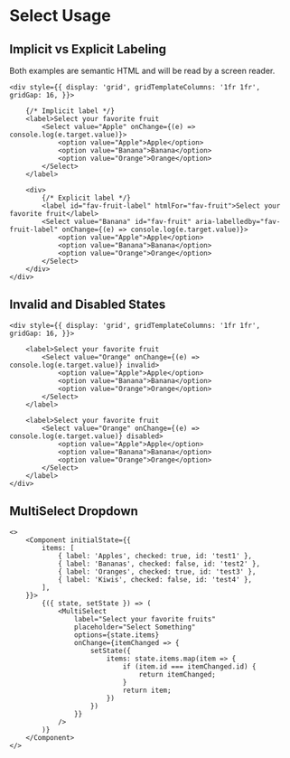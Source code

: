# Select Usage

## Implicit vs Explicit Labeling 

Both examples are semantic HTML and will be read by a screen reader.  

```tsx
<div style={{ display: 'grid', gridTemplateColumns: '1fr 1fr', gridGap: 16, }}>
    
    {/* Implicit label */}
    <label>Select your favorite fruit
        <Select value="Apple" onChange={(e) => console.log(e.target.value)}>
            <option value="Apple">Apple</option>
            <option value="Banana">Banana</option>
            <option value="Orange">Orange</option>
        </Select>
    </label>
    
    <div>
        {/* Explicit label */}
        <label id="fav-fruit-label" htmlFor="fav-fruit">Select your favorite fruit</label>
        <Select value="Banana" id="fav-fruit" aria-labelledby="fav-fruit-label" onChange={(e) => console.log(e.target.value)}>
            <option value="Apple">Apple</option>
            <option value="Banana">Banana</option>
            <option value="Orange">Orange</option>
        </Select>
    </div>
</div>
```

## Invalid and Disabled States

```tsx
<div style={{ display: 'grid', gridTemplateColumns: '1fr 1fr', gridGap: 16, }}>
    
    <label>Select your favorite fruit
        <Select value="Orange" onChange={(e) => console.log(e.target.value)} invalid>
            <option value="Apple">Apple</option>
            <option value="Banana">Banana</option>
            <option value="Orange">Orange</option>
        </Select>
    </label>
    
    <label>Select your favorite fruit
        <Select value="Orange" onChange={(e) => console.log(e.target.value)} disabled>
            <option value="Apple">Apple</option>
            <option value="Banana">Banana</option>
            <option value="Orange">Orange</option>
        </Select>
    </label>
</div>
```

## MultiSelect Dropdown

```tsx
<>
    <Component initialState={{
        items: [
            { label: 'Apples', checked: true, id: 'test1' }, 
            { label: 'Bananas', checked: false, id: 'test2' }, 
            { label: 'Oranges', checked: true, id: 'test3' },
            { label: 'Kiwis', checked: false, id: 'test4' },
        ],
    }}>
        {({ state, setState }) => (
            <MultiSelect 
                label="Select your favorite fruits" 
                placeholder="Select Something" 
                options={state.items} 
                onChange={itemChanged => {
                    setState({
                        items: state.items.map(item => {
                            if (item.id === itemChanged.id) {
                                return itemChanged;
                            }
                            return item;
                        })
                    })
                }} 
            />
        )}
    </Component>
</>
```